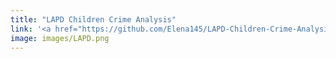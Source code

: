 ```yaml
---
title: "LAPD Children Crime Analysis"
link: '<a href="https://github.com/Elena145/LAPD-Children-Crime-Analysis">GitHub Repository</a>'
image: images/LAPD.png
---
```

